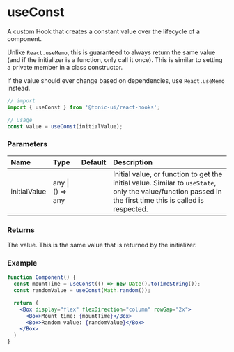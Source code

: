 # useConst

A custom Hook that creates a constant value over the lifecycle of a component.

Unlike `React.useMemo`, this is guaranteed to always return the same value (and if the initializer is a function, only call it once). This is similar to setting a private member in a class constructor.

If the value should ever change based on dependencies, use `React.useMemo` instead.

```js
// import
import { useConst } from '@tonic-ui/react-hooks';

// usage
const value = useConst(initialValue);
```

### Parameters

| Name | Type | Default | Description |
| :--- | :--- | :------ | :---------- |
| initialValue | any \| () => any | | Initial value, or function to get the initial value. Similar to `useState`, only the value/function passed in the first time this is called is respected. |

### Returns

The value. This is the same value that is returned by the initializer.

### Example

```jsx
function Component() {
  const mountTime = useConst(() => new Date().toTimeString());
  const randomValue = useConst(Math.random());

  return (
    <Box display="flex" flexDirection="column" rowGap="2x">
      <Box>Mount time: {mountTime}</Box>
      <Box>Random value: {randomValue}</Box>
    </Box>
  )
}
```
